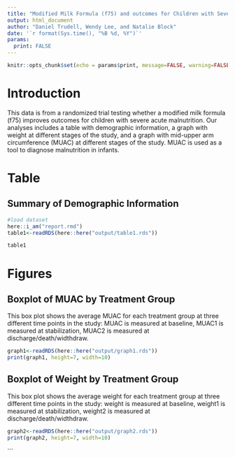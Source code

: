 ```yaml
---
title: "Modified Milk Formula (f75) and outcomes for Children with Severe Acute Malnutrition"
output: html_document
author: "Daniel Trudell, Wendy Lee, and Natalie Block"
date: '`r format(Sys.time(), "%B %d, %Y")`'
params:
  print: FALSE
---
```


```r
knitr::opts_chunk$set(echo = params$print, message=FALSE, warning=FALSE)

```

# Introduction
This data is from a randomized trial testing whether a modified milk formula (f75) improves outcomes for children with severe acute malnutrition. Our analyses includes a table with demographic information, a graph with weight at different stages of the study, and a graph with mid-upper arm circumference (MUAC) at different stages of the study. MUAC is used as a tool to diagnose malnutrition in infants.


# Table
## Summary of Demographic Information
```r
#load dataset
here::i_am("report.rmd")
table1<-readRDS(here::here("output/table1.rds"))

table1
```

# Figures
## Boxplot of MUAC by Treatment Group
This box plot shows the average MUAC for each treatment group at three different time points in the study: MUAC is measured at baseline, MUAC1 is measured at stabilization, MUAC2 is measured at discharge/death/widthdraw.

```r
graph1<-readRDS(here::here("output/graph1.rds"))
print(graph1, height=7, width=10)
```

## Boxplot of Weight by Treatment Group
This box plot shows the average weight for each treatment group at three different time points in the study: weight is measured at baseline, weight1 is measured at stabilization, weight2 is measured at discharge/death/widthdraw.

```r
graph2<-readRDS(here::here("output/graph2.rds"))
print(graph2, height=7, width=10)
```
```